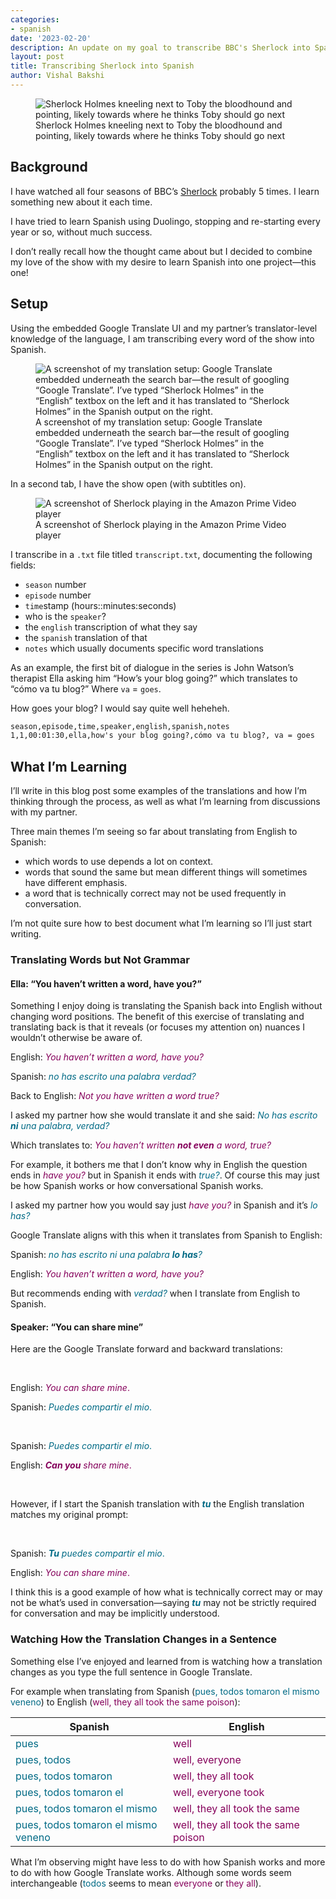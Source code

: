 ```yaml
---
categories:
- spanish
date: '2023-02-20'
description: An update on my goal to transcribe BBC's Sherlock into Spanish.
layout: post
title: Transcribing Sherlock into Spanish
author: Vishal Bakshi
---
```


![Sherlock Holmes kneeling next to Toby the bloodhound and pointing, likely towards where he thinks Toby should go next](sherlock_holmes_redbeard.png)

## Background 
I have watched all four seasons of BBC's [Sherlock](https://en.wikipedia.org/wiki/Sherlock_(TV_series)) probably 5 times. I learn something new about it each time. 

I have tried to learn Spanish using Duolingo, stopping and re-starting every year or so, without much success. 

I don't really recall how the thought came about but I decided to combine my love of the show with my desire to learn Spanish into one project---this one!

## Setup

Using the embedded Google Translate UI and my partner's translator-level knowledge of the language, I am transcribing every word of the show into Spanish. 

![A screenshot of my translation setup: Google Translate embedded underneath the search bar---the result of googling "Google Translate". I've typed "Sherlock Holmes" in the "English" textbox on the left and it has translated to "Sherlock Holmes" in the Spanish output on the right.](google_translate_1.png)

In a second tab, I have the show open (with subtitles on).

![A screenshot of Sherlock playing in the Amazon Prime Video player](setup.png)

I transcribe in a `.txt` file titled `transcript.txt`, documenting the following fields:

- `season` number
- `episode` number
- `time`stamp (hours::minutes:seconds)
- who is the `speaker`?
- the `english` transcription of what they say
- the `spanish` translation of that
- `notes` which usually documents specific word translations

As an example, the first bit of dialogue in the series is John Watson's therapist Ella asking him "How's your blog going?" which translates to "cómo va tu blog?" Where `va` = `goes`. 

How goes your blog? 
I would say quite well heheheh.

```xml
season,episode,time,speaker,english,spanish,notes
1,1,00:01:30,ella,how's your blog going?,cómo va tu blog?, va = goes
```
## What I'm Learning

I'll write in this blog post some examples of the translations and how I'm thinking through the process, as well as what I'm learning from discussions with my partner. 

Three main themes I'm seeing so far about translating from English to Spanish:

- which words to use depends a lot on context.
- words that sound the same but mean different things will sometimes have different emphasis.
- a word that is technically correct may not be used frequently in conversation.

I'm not quite sure how to best document what I'm learning so I'll just start writing.

### Translating Words but Not Grammar

#### Ella: "You haven't written a word, have you?"

Something I enjoy doing is translating the Spanish back into English without changing word positions. The benefit of this exercise of translating and translating back is that it reveals (or focuses my attention on) nuances I wouldn't otherwise be aware of. 

English: <span style="color:#85005B;">_You haven't written a word, have you?_</span>

Spanish: <span style="color:#006A85;">_no has escrito una palabra verdad?_</span>

Back to English: <span style="color:#85005B;">_Not you have written a word true?_</span>

I asked my partner how she would translate it and she said: <span style="color:#006A85;">_No has escrito **ni** una palabra, verdad?_</span>

Which translates to: <span style="color:#85005B;">_You haven't written **not even** a word, true?_</span>

For example, it bothers me that I don't know why in English the question ends in <span style="color:#85005B;">_have you?_</span> but in Spanish it ends with <span style="color:#006A85;">_true?_</span>. Of course this may just be how Spanish works or how conversational Spanish works. 

I asked my partner how you would say just <span style="color:#85005B;">_have you?_</span> in Spanish and it's <span style="color:#006A85;">_lo has?_</span>

Google Translate aligns with this when it translates from Spanish to English:

Spanish: <span style="color:#006A85;">_no has escrito ni una palabra **lo has**?_</span>

English: <span style="color:#85005B;">_You haven't written a word, have you?_</span>

But recommends ending with <span style="color:#006A85;">_verdad?_</span> when I translate from English to Spanish.

#### Speaker: "You can share mine"

Here are the Google Translate forward and backward translations:

<br>

English: <span style="color:#85005B;">_You can share mine_.</span>

Spanish: <span style="color:#006A85;">_Puedes compartir el mio_.</span>

<br>

Spanish: <span style="color:#006A85;">_Puedes compartir el mio_.</span>

English: <span style="color:#85005B;">_**Can you** share mine_.</span>

<br>

However, if I start the Spanish translation with <span style="color:#006A85;">_**tu**_</span> the English translation matches my original prompt:

<br>

Spanish: <span style="color:#006A85;">_**Tu** puedes compartir el mio_.</span>

English: <span style="color:#85005B;">_You can share mine_.</span>

I think this is a good example of how what is technically correct may or may not be what's used in conversation---saying <span style="color:#006A85;">_**tu**_</span> may not be strictly required for conversation and may be implicitly understood.

### Watching How the Translation Changes in a Sentence

Something else I've enjoyed and learned from is watching how a translation changes as you type the full sentence in Google Translate.

For example when translating from Spanish (<span style="color:#006A85;">pues, todos tomaron el mismo veneno</span>) to English (<span style="color:#85005B;">well, they all took the same poison</span>):

|Spanish|English|
|-|-|
|<span style="color:#006A85;">pues</span>|<span style="color:#85005B;">well</span>|
|<span style="color:#006A85;">pues, todos</span>|<span style="color:#85005B;">well, everyone</span>|
|<span style="color:#006A85;">pues, todos tomaron</span>|<span style="color:#85005B;">well, they all took</span>|
|<span style="color:#006A85;">pues, todos tomaron el</span>|<span style="color:#85005B;">well, everyone took</span>|
|<span style="color:#006A85;">pues, todos tomaron el mismo</span>|<span style="color:#85005B;">well, they all took the same</span>|
|<span style="color:#006A85;">pues, todos tomaron el mismo veneno</span>|<span style="color:#85005B;">well, they all took the same poison</span>|

What I'm observing might have less to do with how Spanish works and more to do with how Google Translate works. Although some words seem interchangeable (<span style="color:#006A85;">todos</span> seems to mean <span style="color:#85005B;">everyone</span> or <span style="color:#85005B;">they all</span>).








